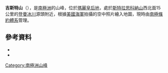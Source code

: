 {{coord|67|21|S|98|54|E|source:GNIS|display=title}}

'''吉斯特山'''（{{lang-en|Mount Gist}}），是[[南極洲|南極洲]]的山峰，位於[[瑪麗皇后地|瑪麗皇后地]]，處於[[斯特拉思科納山|斯特拉思科納山]]西北面15公里的[[登曼冰川|登曼冰川]]源頭附近，根據[[美國海軍|美國海軍]]拍攝的空中照片繪入地圖，現時由[[南極條約體系|南極條約體系]]管理。

==參考資料==
*{{cite gnis | type = antarid | id = 5706| name = Gist, Mount | accessdate = 2012-04-23}}
*{{usgs-gazetteer|id=5706|name=Gist, Mount}}

{{Antarctica-geo-stub}}
[[Category:南極洲山峰|Category:南極洲山峰]]
